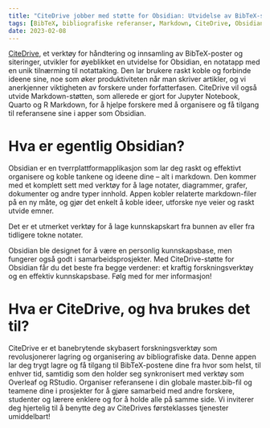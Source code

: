 ```yaml
---
title: "CiteDrive jobber med støtte for Obsidian: Utvidelse av BibTeX-støtte for markdown"  
tags: [BibTeX, bibliografiske referanser, Markdown, CiteDrive, Obsidian, Rstudio, Quarto, R Markdown, Notater]  
date: 2023-02-08  
---
```


[CiteDrive](https://www.citedrive.com/), et verktøy for håndtering og innsamling av BibTeX-poster og siteringer, utvikler for øyeblikket en utvidelse for Obsidian, en notatapp med en unik tilnærming til notattaking. Den lar brukere raskt koble og forbinde ideene sine, noe som øker produktiviteten når man skriver artikler, og vi anerkjenner viktigheten av forskere under forfatterfasen. CiteDrive vil også utvide Markdown-støtten, som allerede er gjort for Jupyter Notebook, Quarto og R Markdown, for å hjelpe forskere med å organisere og få tilgang til referansene sine i apper som Obsidian.


<CiteDrive /> 

# Hva er egentlig Obsidian?  
Obsidian er en tverrplattformapplikasjon som lar deg raskt og effektivt organisere og koble tankene og ideene dine – alt i markdown. Den kommer med et komplett sett med verktøy for å lage notater, diagrammer, grafer, dokumenter og andre typer innhold. Appen kobler relaterte markdown-filer på en ny måte, og gjør det enkelt å koble ideer, utforske nye veier og raskt utvide emner.  

Det er et utmerket verktøy for å lage kunnskapskart fra bunnen av eller fra tidligere tokne notater.  

Obsidian ble designet for å være en personlig kunnskapsbase, men fungerer også godt i samarbeidsprosjekter. Med CiteDrive-støtte for Obsidian får du det beste fra begge verdener: et kraftig forskningsverktøy og en effektiv kunnskapsbase. Følg med for mer informasjon!

# Hva er CiteDrive, og hva brukes det til?  
CiteDrive er et banebrytende skybasert forskningsverktøy som revolusjonerer lagring og organisering av bibliografiske data. Denne appen lar deg trygt lagre og få tilgang til BibTeX-postene dine fra hvor som helst, til enhver tid, samtidig som den holder seg synkronisert med verktøy som Overleaf og RStudio. Organiser referansene i din globale master.bib-fil og teamene dine i prosjekter for å gjøre samarbeid med andre forskere, studenter og lærere enklere og for å holde alle på samme side. Vi inviterer deg hjertelig til å benytte deg av CiteDrives førsteklasses tjenester umiddelbart!